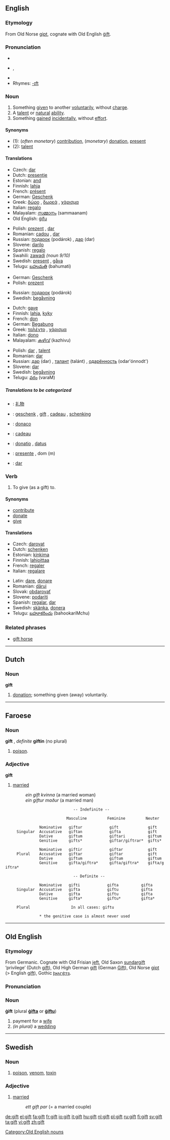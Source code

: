 {{see|Gift}}
==English==

===Etymology===
From Old Norse [[gipt]], cognate with Old English [[gift#Old English|ġift]].

===Pronunciation===
*{{IPA|/ɡɪft/}}
*{{AHD|gĭft}}, {{SAMPA|/gIft/}}
*{{audio|en-us-gift.ogg|Audio (US)}}
*Rhymes: [[Rhymes:English:-ɪft|-ɪft]]

===Noun===
{{en-noun}}

# Something [[give]]n to another [[voluntarily]], without [[charge]].
# A [[talent]] or [[natural]] [[ability]].
# Something [[gain]]ed [[incidentally]], without [[effort]].

====Synonyms====
*(1): (''often monetary'') [[contribution]], (''monetary'') [[donation]], [[present]]
*(2): [[talent]]

====Translations====
{{trans-top|Something given to another voluntarily, without charge}}
*Czech: [[dar]] {{m}}
*Dutch: [[presentje]] {{n}}
*Estonian: [[and#Estonian|and]]
*Finnish: [[lahja]]
*French: [[présent]] {{m}}
*German: [[Geschenk]] {{n}}
*Greek: [[δώρο]] {{n}}, [[δωρεά]] {{f}}, [[χάρισμα]] {{n}}
*Italian: [[regalo]] {{m}}
*Malayalam: [[സമ്മാനം]] (sammaanam)
*Old English: [[gifu|ġifu]] {{f}}
{{trans-mid}}
*Polish: [[prezent]] {{m}}, [[dar]] {{m}}
*Romanian: [[cadou]] {{n}}, [[dar]] {{n}}
*Russian: [[пoдaрoк]] (podárok) {{m}}, [[дар]] (dar) {{m}}
*Slovene: [[darilo]] {{n}}
*Spanish: [[regalo]] {{m}}
*Swahili: [[zawadi]] ''(noun 9/10)''
*Swedish: [[present]] {{c}}, [[gåva]] {{c}}
*Telugu: [[బహుమతి]] (bahumati)
{{trans-bottom}}

{{trans-top|Something received incidentally, without effort}}
*German: [[Geschenk]] {{n}}
*Polish: [[prezent]] {{m}}
{{trans-mid}}
*Russian: [[пoдaрoк]] (podárok) {{m}}
*Swedish: [[begåvning]] {{c}}
{{trans-bottom}}

{{trans-top|A talent or natural ability}}
*Dutch: [[gave]] {{f}}
*Finnish: [[lahja]], [[kyky]]
*French: [[don]] {{m}}
*German: [[Begabung]] {{f}}
*Greek: [[ταλέντο]] {{n}}, [[χάρισμα]] {{n}}
*Italian: [[dono]] {{m}}
*Malayalam: [[കഴിവ്]] (kazhivu)
{{trans-mid}}
*Polish: [[dar]] {{m}}, [[talent]] {{m}}
*Romanian: [[dar]] {{n}}
*Russian: [[дар]] (dar) {{m}}, [[талант]] (talánt) {{m}}, [[одарённость]] (odar'ónnodt') {{f}}
*Slovene: [[dar]] {{m}}
*Swedish: [[begåvning]] {{c}}
*Telugu: [[వరం]] (varaM)
{{trans-bottom}}

=====Translations to be categorized=====
{{checktrans}}
{{top}}
*{{ttbc|Chinese}}: [[礼物]]
*{{ttbc|Dutch}}: [[geschenk]] {{n}}, [[gift]] {{m}}, [[cadeau]] {{n}}, [[schenking]] {{f}}
*{{ttbc|Esperanto}}: [[donaco]]
{{mid}}
*{{ttbc|French}}: [[cadeau]] {{m}}
*{{ttbc|Latin}}: [[donatio]] {{f}}, [[datus]] {{m}}
*{{ttbc|Portuguese}}: [[presente]] {{m}}, dom (m)
*{{ttbc|Slovak}}: [[dar]] {{m}}
{{bottom}}

===Verb===
{{en-verb}}

# {{transitive}} To give (as a gift) to.

====Synonyms====
*[[contribute]]
*[[donate]]
*[[give]]

====Translations====
{{top}}
*Czech:  [[darovat]]
*Dutch: [[schenken]]
*Estonian: [[kinkima]]
*Finnish: [[lahjoittaa]]
*French: [[regaler]]
*Italian: [[regalare]]
{{mid}}
*Latin: [[dare]], [[donare]]
*Romanian: [[dărui]]
*Slovak: [[obdarovať]]
*Slovene: [[podariti]]
*Spanish: [[regalar]], [[dar]]
*Swedish: [[skänka]], [[donera]]
*Telugu: [[బహూకరించు]] (bahookariMchu)
{{bottom}}

===Related phrases===
*[[gift horse]]

----

==Dutch==

===Noun===
'''gift''' {{n}}

# [[donation]]; something given (away) voluntarily.

----

==Faroese==

===Noun===
'''gift''' {{f}}, ''definite'' '''giftin''' (no plural)

# [[poison]].

===Adjective===
'''gift'''

#[[married]]
#:''ein gift kvinna''  (a married woman)
#:''ein giftur maður'' (a married man)
{{rfc|conjugation table styles}}
                               -- Indefinite --

                            Masculine         Feminine         Neuter

                Nominative   giftur            gift             gift
      Singular  Accusative   giftan            gifta            gift
                Dative       giftum            giftari          giftum
                Genitive     gifts*            giftar/giftrar*  gifts*

                Nominative   giftir            giftar           gift 
      Plural    Accusative   giftar            giftar           gift
                Dative       giftum            giftum           giftum
                Genitive     gifta/giftra*     gifta/giftra*    gifta/giftra*

                               -- Definite --

                Nominative   gifti            gifta          gifta
      Singular  Accusative   gifta            giftu          gifta
                Dative       gifta            giftu          gifta
                Genitive     gifta*           giftu*         gifta*

      Plural                  In all cases: giftu

                * the genitive case is almost never used

----

==Old English==

===Etymology===
From Germanic.  Cognate with Old Frisian [[jeft]], Old Saxon [[sundargift]] ‘privilege’ (Dutch [[gift#Dutch|gift]]), Old High German [[gift#Old High German|gift]] (German [[Gift]]), Old Norse [[gipt]] (> English [[gift#English|gift]]), Gothic [[𐍆𐍂𐌰𐌲𐌹𐍆𐍄𐍃]].

===Pronunciation===
{{IPA|/jɪft/}}

===Noun===
'''ġift''' {{f}} (plural '''[[gifta|ġifta]]''' or '''[[giftu|ġiftu]]''')
# payment for a [[wife]]
# ''(in plural)'' a [[wedding]]

[[Category:Old English nouns]]

----

==Swedish==

===Noun===
{{sv-noun-reg-r-n|gift|gifte}}
# [[poison]], [[venom]], [[toxin]]

===Adjective===
{{sv-adj-abs|gift|gift}}
# [[married]]
#: ''ett gift par'' (= a married couple)

[[de:gift]]
[[el:gift]]
[[fa:gift]]
[[fr:gift]]
[[io:gift]]
[[it:gift]]
[[hu:gift]]
[[nl:gift]]
[[pl:gift]]
[[ru:gift]]
[[fi:gift]]
[[sv:gift]]
[[ta:gift]]
[[vi:gift]]
[[zh:gift]]